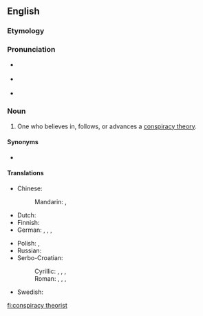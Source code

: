 ==English==

===Etymology===
{{compound|conspiracy|theorist|lang=en}}

===Pronunciation===
* {{a|Received Pronunciation}} {{IPA|/kənˈspɪɹəsi θɪəɹɪst/|lang=en}}
* {{a|General American}} {{IPA|/kənˈspɪɹəsi θiːəɹəst/|/- θɪɹəst/|lang=en}}
* {{a||General Australian}} {{IPA|/kənˈspɪɹəsi θɪəɹəst/|/- θiːəɹəst/|lang=en}}<!-- Yes, it has to be /θɪəɹɪst/, /θiːəɹəst/ etc., not /ˈθɪəɹɪst/, /θiːəɹəst/ etc.. This compound noun is stressed on its first element in UK, US and Australia. -->

===Noun===
{{en-noun|head=[[conspiracy]] [[theorist]]}}

# One who believes in, follows, or advances a [[conspiracy theory]].

====Synonyms====
* {{l|en|conspiratard}} {{qualifier|slang|derogatory}}

====Translations====
{{trans-top|one who believes in a conspiracy theory}}
* Chinese:
*: Mandarin: {{t|cmn|陰謀論者|sc=Hani}}, {{t|cmn|阴谋论者|tr=yīnmóulùnzhě|sc=Hani}}
* Dutch: {{t|nl|complottheoreticus|m}}
* Finnish: {{t+|fi|salaliittoteoreetikko}}
* German: {{t+|de|Verschwörungstheoretiker|m}}, {{t+|de|Verschwörungstheoretikerin|f}}, {{t|de|Konspirationstheoretiker|m}}, {{t|de|Konspirationstheoretikerin|f}}
{{trans-mid}}
* Polish: {{t|pl|teoretyk spiskowy|m}}, {{t|pl|teoretyczka spiskowa|f}}
* Russian: {{t|ru|теоре́тик за́говора|m}}
* Serbo-Croatian:
*: Cyrillic: {{t|sh|теоретичар завере|m}}, {{t|sh|теоретичар завјере|m}}, {{t|sh|теоретичарка завере|f}}, {{t|sh|теоретичарка завјере|f}}
*: Roman: {{t|sh|teoretičar zavere|m}}, {{t|sh|teoretičar zavjere|m}}, {{t|sh|teoretičarka zavere|f}}, {{t|sh|teoretičarka zavjere|f}}
* Swedish: {{t|sv|konspirationsteoretiker|c}}
{{trans-bottom}}

[[fi:conspiracy theorist]]
